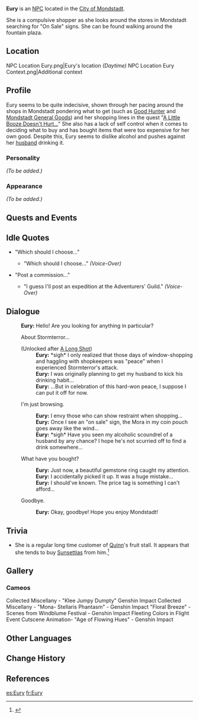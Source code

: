 {{Meta
<!-- REMOVE THIS TEMPLATE AFTER ADDING MISSING INFO -->
|missing_NPC_profile  = yes
}}
{{Character Infobox
|image            = NPC Eury.png
|region           = Mondstadt
|type             = NPC
|spouse           = Nimrod
|voiceJP          = [http://amuleto.jp/talents/yoshizumierika.html Erica Yoshizumi (吉住 絵里加)]<ref>Amuleto: [http://amuleto.jp/talents/yoshizumierika.html JP VA's Profile]</ref>
}}
'''Eury''' is an [[NPC]] located in the [[City of Mondstadt]].

She is a compulsive shopper as she looks around the stores in Mondstadt searching for "On Sale" signs. She can be found walking around the fountain plaza.

==Location==
<gallery hideaddbutton="true" captionalign="center">
NPC Location Eury.png|Eury's location ''(Daytime)''
NPC Location Eury Context.png|Additional context
</gallery>

==Profile==
Eury seems to be quite indecisive, shown through her pacing around the shops in Mondstadt pondering what to get (such as [[Good Hunter]] and [[Mondstadt General Goods]]) and her shopping lines in the quest "[[A Little Booze Doesn't Hurt...]]" She also has a lack of self control when it comes to deciding what to buy and has bought items that were too expensive for her own good. Despite this, Eury seems to dislike alcohol and pushes against her [[Nimrod|husband]] drinking it.

===Personality===
''(To be added.)''

===Appearance===
''(To be added.)''

==Quests and Events==
{{Quest Appearances}}

==Idle Quotes==
* "Which should I choose..."
** {{A|VO Eury 01.ogg}} "Which should I choose..." ''(Voice-Over)''
* "Post a commission..."
** {{A|VO Eury 02.ogg}} "I guess I'll post an expedition at the Adventurers' Guild." ''(Voice-Over)''

==Dialogue==
{{Dialogue start}}
:'''Eury:''' Hello! Are you looking for anything in particular?
:{{DIcon}} About Stormterror...
:;(Unlocked after [[A Long Shot]])
::'''Eury:''' *sigh* I only realized that those days of window-shopping and haggling with shopkeepers was "peace" when I experienced Stormterror's attack.
::'''Eury:''' I was originally planning to get my husband to kick his drinking habit...
::'''Eury:''' ...But in celebration of this hard-won peace, I suppose I can put it off for now.
:{{DIcon}} I'm just browsing.
::'''Eury:''' I envy those who can show restraint when shopping...
::'''Eury:''' Once I see an "on sale" sign, the Mora in my coin pouch goes away like the wind...
::'''Eury:''' *sigh* Have you seen my alcoholic scoundrel of a husband by any chance? I hope he's not scurried off to find a drink somewhere...
:{{DIcon}} What have you bought?
::'''Eury:''' Just now, a beautiful gemstone ring caught my attention.
::'''Eury:''' I accidentally picked it up. It was a huge mistake...
::'''Eury:''' I should've known. The price tag is something I can't afford...
:{{DIcon}} Goodbye.
::'''Eury:''' Okay, goodbye! Hope you enjoy Mondstadt!
{{Dialogue end}}

==Trivia==
* She is a regular long time customer of [[Quinn]]'s fruit stall. It appears that she tends to buy [[Sunsettia]]s from him.<ref>{{Ref/Quest|Michelle Never Stops!}}</ref>

==Gallery==
===Cameos===
<gallery hideaddbutton="true" captionalign="center">
Collected Miscellany - "Klee Jumpy Dumpty" Genshin Impact
Collected Miscellany - "Mona- Stellaris Phantasm" - Genshin Impact
"Floral Breeze" - Scenes from Windblume Festival - Genshin Impact
Fleeting Colors in Flight Event Cutscene Animation- "Age of Flowing Hues" - Genshin Impact
</gallery>

==Other Languages==
{{Other Languages|default_hidden = 1
|en      = Eury
|zhs     = 优律
|zhs_rm  = Yōulǜ
|zht     = 優律
|zht_rm  = Yōulǜ
|ja      = ユーリ
|ja_rm   = Yuuri
|ko      = 유리
|ko_rm   = Yuri
|es      = Eury
|fr      = Eury
|ru      = Юри
|th      = Eury
|vi      = Eury
|de      = Eury
|id      = Eury
|pt      = Eury
}}

==Change History==
{{Change History|1.0}}

==References==
{{Reflist}}

[[es:Eury]]
[[fr:Eury]]